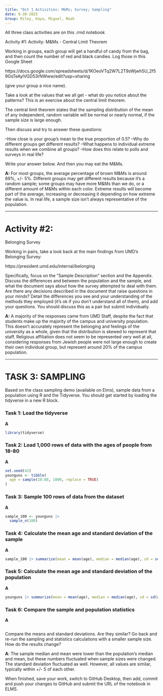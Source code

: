 ```yaml
---
title: "Oct 1 Activities: M&Ms; Survey; Sampling"
date: 9-30-2025
Group: Riley, Kaya, Miguel, Noah
---
```


All three class activities are on this .rmd notebook

Activity #1: Activity: M&Ms - Central Limit Theorem

Working in groups, each group will get a handful of candy from the bag, and then count the number of red and black candies. Log those in this Google Sheet 

https://docs.google.com/spreadsheets/d/1KOeoVTq2W7L2T9sWjwh5U_2f59GsTeAylVGD53rNWww/edit?usp=sharing

(give your group a nice name).

Take a look at the values that we all get - what do you notice about the patterns? This is an exercise about the central limit theorem. 

The central limit theorem states that the sampling distribution of the mean of any independent, random variable will be normal or nearly normal, if the sample size is large enough.

Then discuss and try to answer these questions:

--How close is your group's mean to the true proportion of 0.5?
--Why do different groups get different results?
--What happens to individual extreme results when we combine all groups?
--How does this relate to polls and surveys in real life?

Write your answer below. And then you may eat the M&Ms.

**A:** For most groups, the average percentage of brown M&Ms is around 89%, +/- 5%. Different groups may get different results because it's a random sample; some groups may have more M&Ms than we do, or a different amount of M&Ms within each color. Extreme results will become part of the average, increasing or decreasing it depending on how extreme the value is. In real life, a sample size isn't always representative of the population. 

------------------------------------------------------------------------------

# Activity #2:

Belonging Survey

Working in pairs, take a look back at the main findings from UMD's Belonging Survey:

https://president.umd.edu/internal/belonging


Specifically, focus on the "Sample Description" section and the Appendix. Discuss the differences and between the population and the sample, and what the document says about how the survey attempted to deal with them. Are there any decisions described in the document that raise questions in your minds? Detail the differences you see and your understanding of the methods they employed (it's ok if you don't understand all of them), and add your questions. You should discuss this as a pair but submit individually.

**A:** A majority of the responses came from UMD Staff, despite the fact that students make up the majority of the campus and university population. This doesn't accurately represent the belonging and feelings of the university as a whole, given that the distribution is skewed to represent that staff. Religious affiliation does not seem to be represented very well at all, considering responses from Jewish people were not large enough to create their own individual group, but represent around 20% of the campus population.

------------------------------------------------------------------------------

# TASK 3: SAMPLING

Based on the class sampling demo (available on Elms), sample data from a population using R and the Tidyverse. You should get started by loading the tidyverse in a new R block.

### Task 1: Load the tidyverse

**A**
```r

library(tidyverse)
```


### Task 2: Load 1,000 rows of data with the ages of people from 18-80

**A**
```r
set.seed(42)
younguns <- tibble(
  age = sample(18:80, 1000, replace = TRUE)
)

```

### Task 3: Sample 100 rows of data from the dataset
**A**
```r
sample_100 <- younguns |>
  sample_n(100)

```


### Task 4: Calculate the mean age and standard deviation of the sample
**A**
```r
sample_100 |> summarize(mean = mean(age), median = median(age), sd = sd(age))

```


### Task 5: Calculate the mean age and standard deviation of the population
**A**
```r
younguns |> summarize(mean = mean(age), median = median(age), sd = sd(age))

```


### Task 6: Compare the sample and population statistics
**A**
```r


```

Compare the means and standard deviations. Are they similar? Go back and re-run the sampling and statistics calculations with a smaller sample size. How do the results change?

**A**: The sample median and mean were lower than the population's median and mean, but these numbers fluctuated when sample sizes were changed. The standard deviation fluctuated as well. However, all values are similar, typically within +/- 5 of each other. 

When finished, save your work, switch to GitHub Desktop, then add, commit and push your changes to GitHub and submit the URL of the notebook in ELMS.
